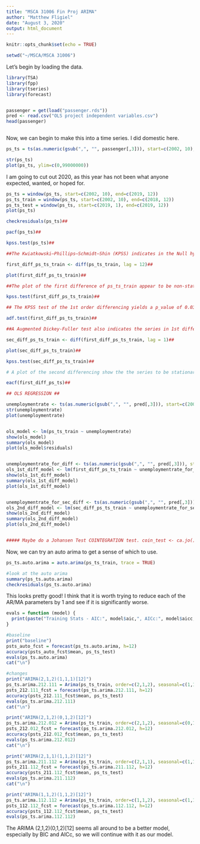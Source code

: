 ```yaml
---
title: "MSCA 31006 Fin Proj ARIMA"
author: "Matthew Fligiel"
date: "August 3, 2020"
output: html_document
---
```


```r
knitr::opts_chunk$set(echo = TRUE)
```

```r
setwd("~/MSCA/MSCA 31006")
```

Let's begin by loading the data.

```r
library(TSA)
library(fpp)
library(tseries)
library(forecast)


passenger = get(load("passenger.rds"))
pred <- read.csv("OLS project independent variables.csv")
head(passenger)



```


Now, we can begin to make this into a time series.  I did domestic here.

```r
ps_ts = ts(as.numeric(gsub(",", "", passenger[,3])), start=c(2002, 10), end=c(2020, 4), frequency=12)

str(ps_ts)
plot(ps_ts, ylim=c(0,99000000))
```

I am going to cut out 2020, as this year has not been what anyone expected, wanted, or hoped for.

```r
ps_ts = window(ps_ts, start=c(2002, 10), end=c(2019, 12))
ps_ts_train = window(ps_ts, start=c(2002, 10), end=c(2018, 12))
ps_ts_test = window(ps_ts, start=c(2019, 1), end=c(2019, 12))
plot(ps_ts)
```


```r
checkresiduals(ps_ts)##

pacf(ps_ts)##

kpss.test(ps_ts)## 

##The Kwiatkowski–Phillips–Schmidt–Shin (KPSS) indicates in the Null hypothesis that the time series is stationary. The KPSS test of the domestic flight passengers data in levels, indicates that the series is not stationary, with a p_value of 0.1 Failing to rejct the null hypothesis. Consequently not suitable for modeling. Therefore differencing is required 

first_diff_ps_ts_train <- diff(ps_ts_train, lag = 12)##

plot(first_diff_ps_ts_train)## 

##The plot of the first difference of ps_ts_train appear to be non-stationary. 

kpss.test(first_diff_ps_ts_train)## 

## The KPSS test of the 1st order differencing yields a p_value of 0.03 below the threshold of 0.05 rejecting the null hypothesis and indicating that the series is not stationary.##

adf.test(first_diff_ps_ts_train)## 

##A Augmented Dickey-Fuller test also indicates the series in 1st difference is no stationary

sec_diff_ps_ts_train <- diff(first_diff_ps_ts_train, lag = 1)##

plot(sec_diff_ps_ts_train)##

kpss.test(sec_diff_ps_ts_train)## 

# A plot of the second differencing show the the series to be stationary, and the KPSS test points to the same conclusion.

eacf(first_diff_ps_ts)##

## OLS REGRESSION ##

unemploymentrate <- ts(as.numeric(gsub(",", "", pred[,3])), start=c(2002, 10), end=c(2018, 12), frequency=12)
str(unemploymentrate)
plot(unemploymentrate)


ols_model <- lm(ps_ts_train ~ unemploymentrate)
show(ols_model)  
summary(ols_model)
plot(ols_model$residuals)


unemploymentrate_for_diff <- ts(as.numeric(gsub(",", "", pred[,3])), start=c(2002, 10), end=c(2017, 12), frequency=12)
ols_1st_diff_model <- lm(first_diff_ps_ts_train ~ unemploymentrate_for_diff)
show(ols_1st_diff_model)  
summary(ols_1st_diff_model)
plot(ols_1st_diff_model)


unemploymentrate_for_sec_diff <- ts(as.numeric(gsub(",", "", pred[,3])), start=c(2002, 10), end=c(2017, 11), frequency=12)
ols_2nd_diff_model <- lm(sec_diff_ps_ts_train ~ unemploymentrate_for_sec_diff)
show(ols_2nd_diff_model)  
summary(ols_2nd_diff_model)
plot(ols_2nd_diff_model)


##### Maybe do a Johansen Test COINTEGRATION test. coin_test <- ca.jo() #####

```

Now, we can try an auto arima to get a sense of which to use.

```r
ps_ts.auto.arima = auto.arima(ps_ts_train, trace = TRUE)
```

```r
#look at the auto arima
summary(ps_ts.auto.arima)
checkresiduals(ps_ts.auto.arima)
```

This looks pretty good!  I think that it is worth trying to reduce each of the AR/MA parameters by 1 and see if it is significantly worse.

```r
evals = function (model) {
  print(paste("Training Stats - AIC:", model$aic,", AICc:", model$aicc, ", BIC:", model$bic))
}

#baseline
print("baseline")
psts_auto_fcst = forecast(ps_ts.auto.arima, h=12)
accuracy(psts_auto_fcst$mean, ps_ts_test)
evals(ps_ts.auto.arima)
cat("\n")

#changes
print("ARIMA(2,1,2)(1,1,1)[12]")
ps_ts.arima.212.111 = Arima(ps_ts_train, order=c(2,1,2), seasonal=c(1,1,1))
psts_212.111_fcst = forecast(ps_ts.arima.212.111, h=12)
accuracy(psts_212.111_fcst$mean, ps_ts_test)
evals(ps_ts.arima.212.111)
cat("\n")

print("ARIMA(2,1,2)(0,1,2)[12]")
ps_ts.arima.212.012 = Arima(ps_ts_train, order=c(2,1,2), seasonal=c(0,1,2))
psts_212.012_fcst = forecast(ps_ts.arima.212.012, h=12)
accuracy(psts_212.012_fcst$mean, ps_ts_test)
evals(ps_ts.arima.212.012)
cat("\n")

print("ARIMA(2,1,1)(1,1,2)[12]")
ps_ts.arima.211.112 = Arima(ps_ts_train, order=c(2,1,1), seasonal=c(1,1,2))
psts_211.112_fcst = forecast(ps_ts.arima.211.112, h=12)
accuracy(psts_211.112_fcst$mean, ps_ts_test)
evals(ps_ts.arima.211.112)
cat("\n")

print("ARIMA(1,1,2)(1,1,2)[12]")
ps_ts.arima.112.112 = Arima(ps_ts_train, order=c(1,1,2), seasonal=c(1,1,2))
psts_112.112_fcst = forecast(ps_ts.arima.112.112, h=12)
accuracy(psts_112.112_fcst$mean, ps_ts_test)
evals(ps_ts.arima.112.112)
```

The ARIMA (2,1,2)(0,1,2)[12] seems all around to be a better model, especially by BIC and AICc, so we will continue with it as our model. 
